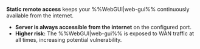 **Static remote access** keeps your %%WebGUI|web-gui%% continuously available from the internet.

- **Server is always accessible from the internet** on the configured port.
- **Higher risk:** The %%WebGUI|web-gui%% is exposed to WAN traffic at all times, increasing potential vulnerability.
